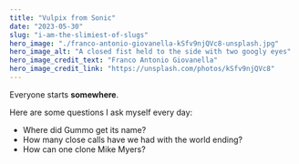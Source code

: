 ```yaml
---
title: "Vulpix from Sonic"
date: "2023-05-30"
slug: "i-am-the-slimiest-of-slugs"
hero_image: "./franco-antonio-giovanella-kSfv9njQVc8-unsplash.jpg"
hero_image_alt: "A closed fist held to the side with two googly eyes"
hero_image_credit_text: "Franco Antonio Giovanella"
hero_image_credit_link: "https://unsplash.com/photos/kSfv9njQVc8"
---
```


Everyone starts **somewhere**. 

Here are some questions I ask myself every day:

* Where did Gummo get its name?
* How many close calls have we had with the world ending?
* How can one clone Mike Myers?